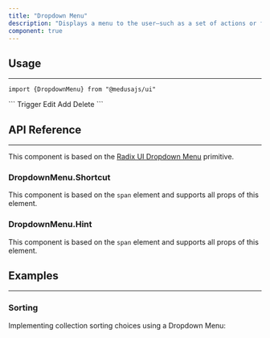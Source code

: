 ```yaml
---
title: "Dropdown Menu"
description: "Displays a menu to the user—such as a set of actions or functions—triggered by a button."
component: true
---
```


<ComponentExample name="dropdown-menu-demo" />

## Usage

---

<Snippet>```import {DropdownMenu} from "@medusajs/ui"```</Snippet>

<Snippet>
  ```
  <DropdownMenu>
    <DropdownMenu.Trigger>Trigger</DropdownMenu.Trigger>
    <DropdownMenu.Content>
      <DropdownMenu.Item>Edit</DropdownMenu.Item>
      <DropdownMenu.Item>Add</DropdownMenu.Item>
      <DropdownMenu.Item>Delete</DropdownMenu.Item>
    </DropdownMenu.Content>
  </DropdownMenu>
  ```
</Snippet>

## API Reference

---

This component is based on the [Radix UI Dropdown Menu](https://www.radix-ui.com/primitives/docs/components/dropdown-menu) primitive.

### DropdownMenu.Shortcut

This component is based on the `span` element and supports all props of this element.

### DropdownMenu.Hint

This component is based on the `span` element and supports all props of this element.

## Examples

---

### Sorting

Implementing collection sorting choices using a Dropdown Menu:

<ComponentExample name="dropdown-menu-sorting" />
